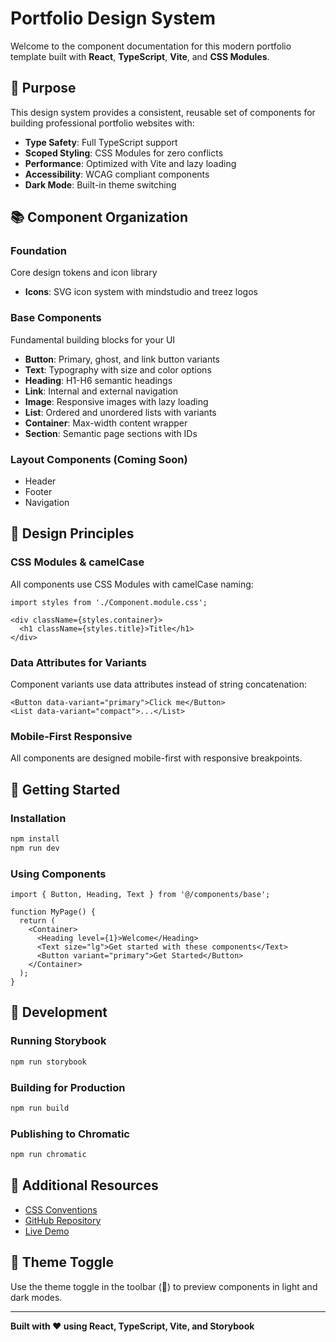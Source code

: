 # Portfolio Design System

Welcome to the component documentation for this modern portfolio template built with **React**, **TypeScript**, **Vite**, and **CSS Modules**.

## 🎯 Purpose

This design system provides a consistent, reusable set of components for building professional portfolio websites with:
- **Type Safety**: Full TypeScript support
- **Scoped Styling**: CSS Modules for zero conflicts
- **Performance**: Optimized with Vite and lazy loading
- **Accessibility**: WCAG compliant components
- **Dark Mode**: Built-in theme switching

## 📚 Component Organization

### Foundation
Core design tokens and icon library
- **Icons**: SVG icon system with mindstudio and treez logos

### Base Components
Fundamental building blocks for your UI
- **Button**: Primary, ghost, and link button variants
- **Text**: Typography with size and color options
- **Heading**: H1-H6 semantic headings
- **Link**: Internal and external navigation
- **Image**: Responsive images with lazy loading
- **List**: Ordered and unordered lists with variants
- **Container**: Max-width content wrapper
- **Section**: Semantic page sections with IDs

### Layout Components (Coming Soon)
- Header
- Footer
- Navigation

## 🎨 Design Principles

### CSS Modules & camelCase
All components use CSS Modules with camelCase naming:
```tsx
import styles from './Component.module.css';

<div className={styles.container}>
  <h1 className={styles.title}>Title</h1>
</div>
```

### Data Attributes for Variants
Component variants use data attributes instead of string concatenation:
```tsx
<Button data-variant="primary">Click me</Button>
<List data-variant="compact">...</List>
```

### Mobile-First Responsive
All components are designed mobile-first with responsive breakpoints.

## 🚀 Getting Started

### Installation
```bash
npm install
npm run dev
```

### Using Components
```tsx
import { Button, Heading, Text } from '@/components/base';

function MyPage() {
  return (
    <Container>
      <Heading level={1}>Welcome</Heading>
      <Text size="lg">Get started with these components</Text>
      <Button variant="primary">Get Started</Button>
    </Container>
  );
}
```

## 🔧 Development

### Running Storybook
```bash
npm run storybook
```

### Building for Production
```bash
npm run build
```

### Publishing to Chromatic
```bash
npm run chromatic
```

## 📖 Additional Resources

- [CSS Conventions](/?path=/docs/css-conventions--docs)
- [GitHub Repository](https://github.com/yourusername/portfolio)
- [Live Demo](https://nlund.in)

## 🎨 Theme Toggle

Use the theme toggle in the toolbar (🌙) to preview components in light and dark modes.

---

**Built with ❤️ using React, TypeScript, Vite, and Storybook**
